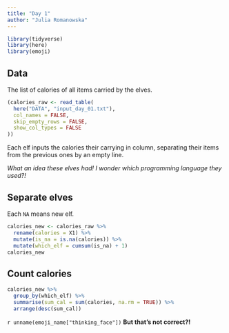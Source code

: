 ```yaml
---
title: "Day 1"
author: "Julia Romanowska"
---
```


```r
library(tidyverse)
library(here)
library(emoji)
```


## Data

The list of calories of all items carried by the elves.

```r
(calories_raw <- read_table(
  here("DATA", "input_day_01.txt"),
  col_names = FALSE,
  skip_empty_rows = FALSE,
  show_col_types = FALSE
))
```

Each elf inputs the calories their carrying in column, separating their items
from the previous ones by an empty line.

::: {.card .border-secondary .mb-3}
::: {.card-text}
_What an idea these elves had! I wonder which programming language they used?!_
:::
:::

## Separate elves

Each `NA` means new elf.

```r
calories_new <- calories_raw %>%
  rename(calories = X1) %>%
  mutate(is_na = is.na(calories)) %>%
  mutate(which_elf = cumsum(is_na) + 1)
calories_new
```


## Count calories

```r
calories_new %>%
  group_by(which_elf) %>%
  summarise(sum_cal = sum(calories, na.rm = TRUE)) %>%
  arrange(desc(sum_cal))
```

`r unname(emoji_name["thinking_face"])` **But that's not correct?!**
